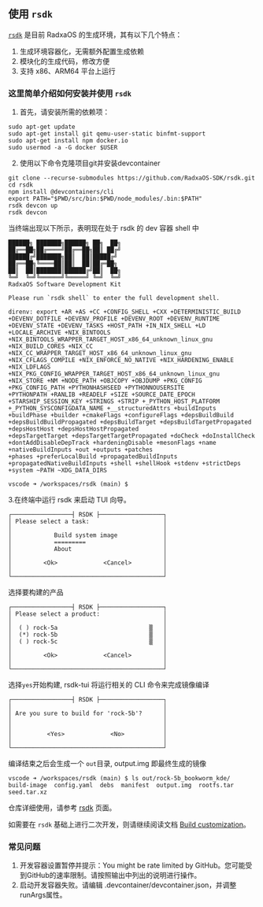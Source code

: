 ## 使用 `rsdk`

[`rsdk`](https://github.com/RadxaOS-SDK/rsdk) 是目前 RadxaOS 的生成环境，其有以下几个特点：

1. 生成环境容器化，无需额外配置生成依赖
2. 模块化的生成代码，修改方便
3. 支持 x86、ARM64 平台上运行

### 这里简单介绍如何安装并使用 `rsdk`

1. 首先，请安装所需的依赖项：

```
sudo apt-get update
sudo apt-get install git qemu-user-static binfmt-support
sudo apt-get install npm docker.io
sudo usermod -a -G docker $USER
```

2. 使用以下命令克隆项目git并安装devcontainer

```
git clone --recurse-submodules https://github.com/RadxaOS-SDK/rsdk.git
cd rsdk
npm install @devcontainers/cli
export PATH="$PWD/src/bin:$PWD/node_modules/.bin:$PATH"
rsdk devcon up
rsdk devcon
```

当终端出现以下所示，表明现在处于 rsdk 的 dev 容器 shell 中

```
██████╗ ███████╗██████╗ ██╗  ██╗
██╔══██╗██╔════╝██╔══██╗██║ ██╔╝
██████╔╝███████╗██║  ██║█████╔╝
██╔══██╗╚════██║██║  ██║██╔═██╗
██║  ██║███████║██████╔╝██║  ██╗
╚═╝  ╚═╝╚══════╝╚═════╝ ╚═╝  ╚═╝
RadxaOS Software Development Kit

Please run `rsdk shell` to enter the full development shell.

direnv: export +AR +AS +CC +CONFIG_SHELL +CXX +DETERMINISTIC_BUILD +DEVENV_DOTFILE +DEVENV_PROFILE +DEVENV_ROOT +DEVENV_RUNTIME
+DEVENV_STATE +DEVENV_TASKS +HOST_PATH +IN_NIX_SHELL +LD +LOCALE_ARCHIVE +NIX_BINTOOLS +NIX_BINTOOLS_WRAPPER_TARGET_HOST_x86_64_unknown_linux_gnu
+NIX_BUILD_CORES +NIX_CC +NIX_CC_WRAPPER_TARGET_HOST_x86_64_unknown_linux_gnu +NIX_CFLAGS_COMPILE +NIX_ENFORCE_NO_NATIVE +NIX_HARDENING_ENABLE +NIX_LDFLAGS
+NIX_PKG_CONFIG_WRAPPER_TARGET_HOST_x86_64_unknown_linux_gnu +NIX_STORE +NM +NODE_PATH +OBJCOPY +OBJDUMP +PKG_CONFIG +PKG_CONFIG_PATH +PYTHONHASHSEED +PYTHONNOUSERSITE
+PYTHONPATH +RANLIB +READELF +SIZE +SOURCE_DATE_EPOCH +STARSHIP_SESSION_KEY +STRINGS +STRIP +_PYTHON_HOST_PLATFORM +_PYTHON_SYSCONFIGDATA_NAME +__structuredAttrs +buildInputs
+buildPhase +builder +cmakeFlags +configureFlags +depsBuildBuild +depsBuildBuildPropagated +depsBuildTarget +depsBuildTargetPropagated +depsHostHost +depsHostHostPropagated
+depsTargetTarget +depsTargetTargetPropagated +doCheck +doInstallCheck +dontAddDisableDepTrack +hardeningDisable +mesonFlags +name +nativeBuildInputs +out +outputs +patches
+phases +preferLocalBuild +propagatedBuildInputs +propagatedNativeBuildInputs +shell +shellHook +stdenv +strictDeps +system ~PATH ~XDG_DATA_DIRS

vscode ➜ /workspaces/rsdk (main) $
```

3.在终端中运行 rsdk 来启动 TUI 向导。

```
┌─────────────────┤ RSDK ├──────────────────┐
│ Please select a task:                     │
│                                           │
│            Build system image             │
│            =========                      │
│            About                          │
│                                           │
│         <Ok>             <Cancel>         │
│                                           │
└───────────────────────────────────────────┘
```

选择要构建的产品

```
┌─────────────────┤ RSDK ├──────────────────┐
│ Please select a product:                  │
│                                           │
│  ( ) rock-5a                          ▒   │
│  (*) rock-5b                          ▒   │
│  ( ) rock-5c                          ▒   │
│                                           │
│         <Ok>             <Cancel>         │
│                                           │
└───────────────────────────────────────────┘
```

选择`yes`开始构建, rsdk-tui 将运行相关的 CLI 命令来完成镜像编译

```
┌─────────────────┤ RSDK ├──────────────────┐
│                                           │
│ Are you sure to build for 'rock-5b'?      │
│                                           │
│                                           │
│          <Yes>             <No>           │
│                                           │
└───────────────────────────────────────────┘
```

编译结束之后会生成一个 `out`目录, output.img 即最终生成的镜像

```
vscode ➜ /workspaces/rsdk (main) $ ls out/rock-5b_bookworm_kde/
build-image  config.yaml  debs  manifest  output.img  rootfs.tar  seed.tar.xz
```

仓库详细使用，请参考 [rsdk](https://radxaos-sdk.github.io/rsdk/) 页面。

如需要在 `rsdk` 基础上进行二次开发，则请继续阅读文档 [Build customization](https://radxaos-sdk.github.io/rsdk/tutorials/customize.html)。

### 常见问题

1. 开发容器设置暂停并提示：You might be rate limited by GitHub。您可能受到GitHub的速率限制。请按照输出中列出的说明进行操作。
2. 启动开发容器失败。请编辑 .devcontainer/devcontainer.json，并调整runArgs属性。
